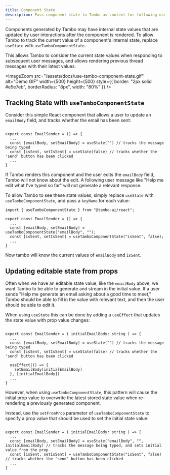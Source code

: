 ```yaml
---
title: Component State
description: Pass component state to Tambo as context for following user messages.
---
```


Components generated by Tambo may have internal state values that are updated by user interactions after the component is rendered. To allow Tambo to track the current value of a component's internal state, replace `useState` with `useTamboComponentState`.

This allows Tambo to consider the current state values when responding to subsequent user messages, and allows rendering previous thread messages with their latest values.


<ImageZoom
  src="/assets/docs/use-tambo-component-state.gif"
  alt="Demo GIF"
  width={500}
  height={500}
  style={{ border: "2px solid #e5e7eb", borderRadius: "8px", width: "80%" }}
/>

## Tracking State with `useTamboComponentState`

Consider this simple React component that allows a user to update an `emailBody` field, and tracks whether the email has been sent:

```tsx title="Simple email component"

export const EmailSender = () => {
  ...
  const [emailBody, setEmailBody] = useState("") // tracks the message being typed
  const [isSent, setIsSent] = useState(false) // tracks whether the 'send' button has been clicked
  ...
}
```

If Tambo renders this component and the user edits the `emailBody` field, Tambo will not know about the edit. A following user message like "Help me edit what I've typed so far" will not generate a relevant response.

To allow Tambo to see these state values, simply replace `useState` with `useTamboComponentState`, and pass a `keyName` for each value:

```tsx title="Email component with tambo state"
import { useTamboComponentState } from "@tambo-ai/react";

export const EmailSender = () => {
  ...
  const [emailBody, setEmailBody] = useTamboComponentState("emailBody", "");
  const [isSent, setIsSent] = useTamboComponentState("isSent", false);
  ...
}
```

Now tambo will know the current values of `emailBody` and `isSent`.

## Updating editable state from props

Often when we have an editable state value, like the `emailBody` above, we want Tambo to be able to generate and stream in the initial value. If a user sends "Help me generate an email asking about a good time to meet," Tambo should be able to fill in the value with relevant text, and then the user should be able to edit it.

When using `useState` this can be done by adding a `useEffect` that updates the state value with prop value changes:

```tsx title="Simple email component"

export const EmailSender = ( initialEmailBody: string ) => {
  ...
  const [emailBody, setEmailBody] = useState("") // tracks the message being typed
  const [isSent, setIsSent] = useState(false) // tracks whether the 'send' button has been clicked

  useEffect(() => {
    setEmailBody(initialEmailBody)
  }, [initialEmailBody])
  ...
}
```

However, when using `useTamboComponentState`, this pattern will cause the initial prop value to overwrite the latest stored state value when re-rendering a previously generated component.

Instead, use the `setFromProp` parameter of `useTamboComponentState` to specify a prop value that should be used to set the initial state value:

```tsx title="Simple email component"

export const EmailSender = ( initialEmailBody: string ) => {
  ...
  const [emailBody, setEmailBody] = useState("emailBody", "", initialEmailBody) // tracks the message being typed, and sets initial value from the prop
  const [isSent, setIsSent] = useTamboComponentState("isSent", false) // tracks whether the 'send' button has been clicked
  ...
}
```
